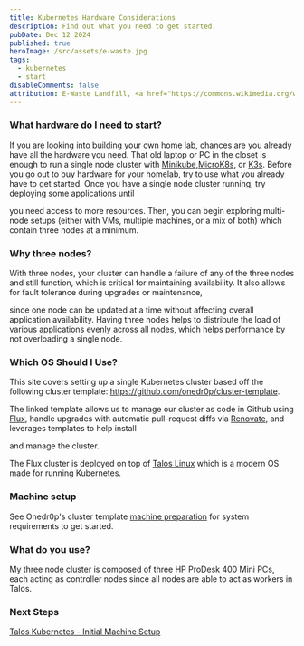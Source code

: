 ```yaml
---
title: Kubernetes Hardware Considerations
description: Find out what you need to get started.
pubDate: Dec 12 2024
published: true
heroImage: /src/assets/e-waste.jpg
tags:
  - kubernetes
  - start
disableComments: false
attribution: E-Waste Landfill, <a href="https://commons.wikimedia.org/wiki/File:E-Waste_Landfill.jpg">George Hotelling</a>, <a href="https://creativecommons.org/licenses/by-sa/2.0">CC BY-SA 2.0</a>, via Wikimedia Commons
---
```


### What hardware do I need to start?

  

If you are looking into building your own home lab, chances are you already have all the hardware you need. That old laptop or PC in the closet is enough to run a single node cluster with [Minikube](https://minikube.sigs.k8s.io/docs/),[MicroK8s](https://microk8s.io/), or [K3s](https://k3s.io/). Before you go out to buy hardware for your homelab, try to use what you already have to get started. Once you have a single node cluster running, try deploying some applications until

you need access to more resources. Then, you can begin exploring multi-node setups (either with VMs, multiple machines, or a mix of both) which contain three nodes at a minimum.

  
  

### Why three nodes?

  

With three nodes, your cluster can handle a failure of any of the three nodes and still function, which is critical for maintaining availability. It also allows for fault tolerance during upgrades or maintenance,

since one node can be updated at a time without affecting overall application availability. Having three nodes helps to distribute the load of various applications evenly across all nodes, which helps performance by not overloading a single node.

  
  

### Which OS Should I Use?

This site covers setting up a single Kubernetes cluster based off the following cluster template: https://github.com/onedr0p/cluster-template.

The linked template allows us to manage our cluster as code in Github using [Flux](https://github.com/fluxcd/flux2), handle upgrades with automatic pull-request diffs via [Renovate](https://www.mend.io/renovate), and leverages templates to help install

and manage the cluster.

  

The Flux cluster is deployed on top of [Talos Linux](https://github.com/siderolabs/talos) which is a modern OS made for running Kubernetes.

  

### Machine setup

  

See Onedr0p's cluster template [machine preparation](https://github.com/onedr0p/cluster-template?tab=readme-ov-file#-machine-preparation) for system requirements to get started.

  

### What do you use?

  

My three node cluster is composed of three HP ProDesk 400 Mini PCs, each acting as controller nodes since all nodes are able to act as workers in Talos.

### Next Steps
[Talos Kubernetes - Initial Machine Setup](../../posts/initial-machine-setup)